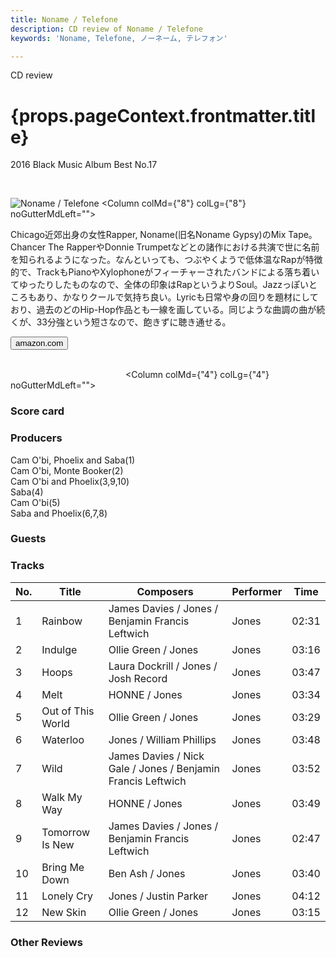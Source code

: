 ```yaml
---
title: Noname / Telefone
description: CD review of Noname / Telefone
keywords: 'Noname, Telefone, ノーネーム, テレフォン'

---
```





<p className="largeP">CD review</p>
<h1 className="h1--no--margin">{props.pageContext.frontmatter.title}</h1>
<p className="largeP"><Link to="/best50/2016/">2016 Black Music Album Best No.17</Link></p>

<br/>
<Row  className="image-card-group">
	<Column colMd={"4"} colLg={"4"} noGutterMdLeft="">
       <ImageCard>

![Noname / Telefone](../../images/cd/noname1L.jpg) 
</ImageCard>
	</Column>
	<Column colMd={"8"} colLg={"8"} noGutterMdLeft="">
	<p>
	Chicago近郊出身の女性Rapper, Noname(旧名Noname Gypsy)のMix Tape。Chancer The RapperやDonnie Trumpetなどとの諸作における共演で世に名前を知られるようになった。なんといっても、つぶやくようで低体温なRapが特徴的で、TrackもPianoやXylophoneがフィーチャーされたバンドによる落ち着いてゆったりしたものなので、全体の印象はRapというよりSoul。Jazzっぽいところもあり、かなりクールで気持ち良い。Lyricも日常や身の回りを題材にしており、過去のどのHip-Hop作品とも一線を画している。同じような曲調の曲が続くが、33分強という短さなので、飽きずに聴き通せる。
	</p>
	<div>
	    <Button href="https://amzn.to/3hfrcr3" kind="primary" size="small" renderIcon={ArrowUpRight24}>
        amazon.com
      </Button>
	</div>
	<a href="https://geo.music.apple.com/jp/album/telefone/1146038117?mt=1&app=music&ls=1&at=11lcug" style="display:inline-block;overflow:hidden;background:url(https://linkmaker.itunes.apple.com/ja-jp/lockup.svg?releaseDate=2016-07-31&kind=album&bubble=apple_music&style=mono-black) no-repeat;width:180px;height:45px;"></a>
	</Column>
</Row>
<Row >
	<Column colMd={"4"} colLg={"4"} noGutterMdLeft="">
<div>
  <h3>Score card</h3>
	<SliderJS1 value="4" />
  <SliderJS2 value="2" />
	<SliderJS3 value="1" />
  <SliderJS4 value="9" />
</div>
</Column>
<Column colMd={"8"} colLg={"8"} noGutterMdLeft="">
<div>
<h3>Producers</h3>
<p>
Cam O'bi, Phoelix and Saba(1)
<br/>Cam O'bi, Monte Booker(2)
<br/>Cam O'bi and Phoelix(3,9,10)
<br/>Saba(4)
<br/>Cam O'bi(5)
<br/>Saba and Phoelix(6,7,8)
</p>
<h3>Guests</h3>
<p>
</p>
</div>
</Column>
</Row>

<h3>Tracks</h3>

|	No. |	 Title            |	 Composers                                                   | Performer | Time	 |
| --- |	----------------- | ------------------------------------------------------------ | --------- | ----- |
|	1	  |	Rainbow          	| James Davies / Jones / Benjamin Francis Leftwich             | Jones	   | 02:31 |
|	2	  |	Indulge          	| Ollie Green / Jones                                          | Jones	   | 03:16 |
|	3	  |	Hoops            	| Laura Dockrill / Jones / Josh Record                         | Jones	   | 03:47 |
|	4	  |	Melt             	| HONNE / Jones                                                | Jones	   | 03:34 |
|	5	  |	Out of This World	| Ollie Green / Jones                                          | Jones	   | 03:29 |
|	6	  |	Waterloo         	| Jones / William Phillips                                     | Jones	   | 03:48 |
|	7	  |	Wild             	| James Davies / Nick Gale / Jones / Benjamin Francis Leftwich | Jones	   | 03:52 |
|	8	  |	Walk My Way      	| HONNE / Jones                                                | Jones	   | 03:49 |
|	9	  |	Tomorrow Is New  	| James Davies / Jones / Benjamin Francis Leftwich             | Jones	   | 02:47 |
|	10	|	Bring Me Down    	| Ben Ash / Jones                                              | Jones	   | 03:40 |
|	11	|	Lonely Cry       	| Jones / Justin Parker                                        | Jones	   | 04:12 |
|	12	|	New Skin         	| Ollie Green / Jones                                          | Jones	   | 03:15 |

<h3>Other Reviews</h3>

<Row>
<Column colMd={3} colLg={3} noGutterMdLeft>
<Review1 />
</Column>
</Row>